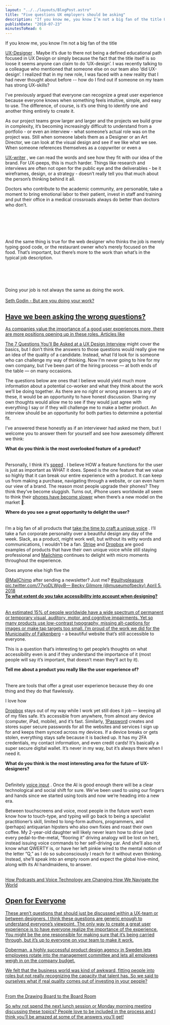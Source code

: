```yaml
---
layout: "../../layouts/BlogPost.astro"
title: "Five questions UX employers should be asking"
description: "If you know me, you know I’m not a big fan of the title UX-Designer. Maybe it’s due to there not being a defined educational path focused in UX Design or simply because the fact that the title itself is so loose it seems anyone can claim to do ‘UX-design’. I was recently talking to a colleague who mentioned that someone else on our team also ‘did UX-design’. I realized that in my new role, I was faced with a new reality that I had never thought about before -- how do I find out if someone on my "
publishDate: "2018-07-23"
minutesToRead: 6
---
```


<p>If you know me, you know I’m not a big fan of the title </p>
<a href="https://www.antonsten.com/ux-designer/">UX-Designer</a>
 . Maybe it’s due to there not being a defined educational path focused in UX Design or simply because the fact that the title itself is so loose it seems anyone can claim to do ‘UX-design’. I was recently talking to a colleague who mentioned that someone else on our team also ‘did UX-design’. I realized that in my new role, I was faced with a new reality that I had never thought about before -- how do I find out if someone on my team has strong UX-skills?</p>
<p>I’ve previously argued that everyone can recognize a great user experience because everyone knows when something feels intuitive, simple, and easy to use. The difference, of course, is it’s one thing to identify one and another thing entirely to create it.</p>
<p>As our project teams grow larger and larger and the projects we build grow in complexity, it’s becoming increasingly difficult to understand from a portfolio - or even an interview - what someone’s actual role was on the project was. Still when someone labels them as a Designer or an Art Director, we can look at the visual design and see if we like what we see. When someone references themselves as a copywriter or even a </p>
<a href="https://www.antonsten.com/uxwriter/">UX-writer</a>
 , we can read the words and see how they fit with our idea of the brand. For UX-peeps, this is much harder. Things like research and interviews are often not open for the public eye and the deliverables - be it wireframes, design, or a strategy - doesn’t really tell you that much about the person’s thinking behind it all.</p>
<div class="blockquote">
</div>
<div>
<p>Doctors who contribute to the academic community, are personable, take a moment to bring emotional labor to their patient, invest in staff and training and put their office in a medical crossroads always do better than doctors who don’t. </p>
<br>
<br>
</br>
<br>
<br> And the same thing is true for the web designer who thinks the job is merely typing good code, or the restaurant owner who’s merely focused on the food. That’s important, but there’s more to the work than what’s in the typical job description. </br>
<br>
<br>
</br>
<br>
<br> Doing your job is not always the same as doing the work. </br>
<br>
<strong>
</strong>
<a href="https://seths.blog/2018/07/but-are-you-doing-your-job/?ref="antonsten".com">Seth Godin - But are you doing your work? </div>
<h2 id="have-we-been-asking-the-wrong-questions">Have we been asking the wrong questions?</h>
</h2>
<p>As companies value the importance of a good user experiences more, there are more positions opening up in these roles. Articles like </p>
<a href="https://medium.springboard.com/the-7-questions-youll-be-asked-at-a-ux-design-interview-84f3214e0f29?ref="antonsten".com">The 7 Questions You’ll Be Asked at a UX Design Interview</a>
 might cover the basics, but I don’t think the answers to those questions would really give me an idea of the quality of a candidate. Instead, what I’d look for is someone who can challenge my way of thinking. Now I’m never going to hire for my own company, but I’ve been part of the hiring process — at both ends of the table — on many occasions.</p>
<p>The questions below are ones that I believe would yield much more information about a potential co-worker and what they think about the work we’ll be doing together. As there are no right or wrong answers to any of these, it would be an opportunity to have honest discussion. Sharing my own thoughts would allow me to see if they would just agree with everything I say or if they will challenge me to make a better product. An interview should be an opportunity for both parties to determine a potential fit.</p>
<p>I’ve answered these honestly as if an interviewer had asked me them, but I welcome you to answer them for yourself and see how awesomely different we think:</p>
<strong>What do you think is the most overlooked feature of a product?</strong>
<br>
</br>
<br> Personally, I think it’s 
<a href="https://www.antonsten.com/secret-feature/">speed</a>
 . I believe HOW a feature functions for the user is just as important as WHAT it does. Speed is the one feature that we value so highly that it can break our entire experience with a product. It can keep us from making a purchase, navigating through a website, or can even harm our view of a brand. The reason most people upgrade their phones? They think they’ve become sluggish. Turns out, iPhone users worldwide all seem to think their 
<a href="https://trends.google.com/trends/explore?date="today"+5-y&q="iOS"+slow&ref="antonsten".com">phones have become slower</a>
 when there’s a new model on the market 🤔.</p>
<strong>Where do you see a great opportunity to delight the user?</strong>
<br>
</br>
<br> I’m a big fan of all products that 
<a href="https://www.antonsten.com/uxwriter/">take the time to craft a unique voice</a>
 . I’ll take a fun corporate personality over a beautiful design any day of the week. Slack, as a product, might work well, but without its witty words and communications, I wouldn’t be a fan. 
<a href="https://www.stripe.com/?ref="antonsten".com">Stripe</a>
 and 
<a href="https://db.tt/lmIc9aXR?ref="antonsten".com">Dropbox</a>
 are good examples of products that have their own unique voice while still staying professional and 
<a href="http://eepurl.com/bvIKNL?ref="antonsten".com">Mailchimp</a>
 continues to delight with micro moments throughout the experience.</p>
<div class="blockquote">
</div>
<div>
<p lang="en" dir="ltr">Does anyone else high five the </p>
<a href="https://twitter.com/MailChimp?ref_src="twsrc"%5Etfw&ref="antonsten".com">@MailChimp</a>
 after sending a newsletter? Just me? 
<a href="https://twitter.com/hashtag/guiltypleasure?src="hash"&ref_src="twsrc"%5Etfw&ref="antonsten".com">#guiltypleasure</a>
<a href="https://t.co/77yoDLWgvB?ref="antonsten".com">pic.twitter.com/77yoDLWgvB— Becky Gilmore (@museumofbecky) </a>
<a href="https://twitter.com/museumofbecky/status/982007792906264577?ref_src="twsrc"%5Etfw&ref="antonsten".com">April 5, 2018 </div>
<strong>To what extent do you take accessibility into account when designing?</strong>
<br>
</br>
<br> An estimated 15% of people worldwide have a wide spectrum of permanent or temporary visual, auditory, motor, and cognitive impairments. Yet so many products use low-contrast typography, missing alt-captions for images or make tap targets too small. I’m proud of the work we did for the 
<a href="https://www.antonsten.com/case/falkenberg-kommun/">Municipality of Falkenberg</a>
 - a beautiful website that’s still accessible to everyone.</p>
<p>This is a question that’s interesting to get people’s thoughts on what accessibility even is and if they understand the importance of it (most people will say it’s important, that doesn’t mean they’ll act by it).</p>
<strong>Tell me about a product you really like the user experience of?</strong>
<br>
</br>
<br> There are tools that offer a great user experience because they do one thing and they do that flawlessly.</p>
<p>I love how </p>
<a href="https://db.tt/lmIc9aXR?ref="antonsten".com">Dropbox</a>
 stays out of my way while I work yet still does it job — keeping all of my files safe. It’s accessible from anywhere, from almost any device (computer, iPad, mobile), and it’s fast. Similarly, 
<a href="https://www.1password.com/?ref="antonsten".com">1Password</a>
 creates and stores super secure passwords for all the websites and services I sign up for and keeps them synced across my devices. If a device breaks or gets stolen, everything stays safe because it is backed up. It has my 2FA credentials, my contact information, and even credit cards! It’s basically a super secure digital wallet. It’s never in my way, but it’s always there when I need it.</p>
<strong>What do you think is the most interesting area for the future of UX-designers?</strong>
<br>
</br>
<br> Definitely 
<a href="https://www.antonsten.com/voiceinput/">voice input</a>
 . Once the AI is good enough there will be a clear technological and social shift for sure. We’ve been used to using our fingers and hands since we started using tools and now we’re heading into a new era.</p>
<div class="blockquote">
</div>
<div>
<p>Between touchscreens and voice, most people in the future won’t even know how to touch-type, and typing will go back to being a specialist practitioner’s skill, limited to long-form authors, programmers, and (perhaps) antiquarian hipsters who also own fixies and roast their own coffee. My 2-year-old daughter will likely never learn how to drive (and every pedal-to-the-metal, “flooring it” driving analogy will be lost on her), instead issuing voice commands to her self-driving car. And she’ll also not know what QWERTY is, or have her left pinkie wired to the mental notion of the letter “Q,” as I do so subconsciously I reach for it without even thinking. Instead, she’ll speak into an empty room and expect the global hive-mind, along with its AI handmaidens, to answer. </p>
<br>
<strong>
</strong>
<a href="https://www.wired.com/story/voice-technology-content-commerce/?ref="antonsten".com">How Podcasts and Voice Technology are Changing How We Navigate the World </div>
<h2 id="open-for-everyone">Open for Everyone</h>
</h2>
<p>These aren’t questions that should just be discussed within a UX-team or between designers. I think these questions are generic enough to understand everyone’s viewpoint. The only way to create a great user experience is to have everyone realize the importance of the experience. You might be the one responsible for making sure that it’s being carried through, but it’s up to everyone on your team to make it work.</p>
<p>Doberman, a highly successful product design agency in Sweden lets employees rotate into the management committee and lets all employees weigh in on the company budget.</p>
<div class="blockquote">
</div>
<div>
<p>We felt that the business world was kind of awkward, fitting people into roles but not really recognizing the capacity that talent has. So we said to ourselves what if real quality comes out of investing in your people? </p>
<br>
<strong>
</strong>
<a href="https://99u.adobe.com/articles/59229/from-the-drawing-board-to-the-board-room?ref="antonsten".com">From the Drawing Board to the Board Room </div>
<p>So why not spend the next lunch session or Monday morning meeting discussing these topics? People love to be included in the process and I think you’ll be amazed at some of the answers you’ll get!</p>

